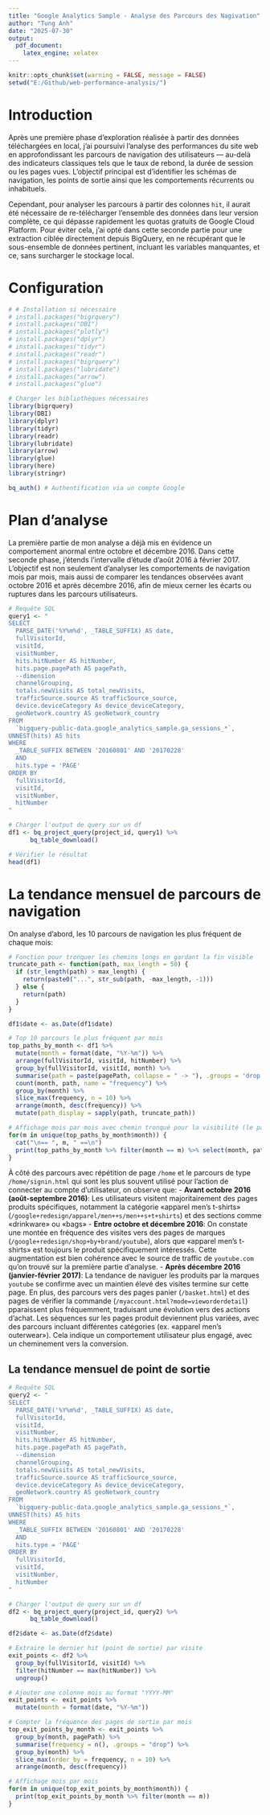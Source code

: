 ```yaml
---
title: "Google Analytics Sample - Analyse des Parcours des Nagivation"
author: "Tung Anh"
date: "2025-07-30"
output:
  pdf_document:
    latex_engine: xelatex
---
```


```r
knitr::opts_chunk$set(warning = FALSE, message = FALSE)
setwd("E:/Github/web-performance-analysis/")
```

# Introduction

Après une première phase d’exploration réalisée à partir des données téléchargées en local, j’ai poursuivi l’analyse des performances du site web en approfondissant les parcours de navigation des utilisateurs — au-delà des indicateurs classiques tels que le taux de rebond, la durée de session ou les pages vues. L’objectif principal est d’identifier les schémas de navigation, les points de sortie ainsi que les comportements récurrents ou inhabituels.

Cependant, pour analyser les parcours à partir des colonnes `hit`, il aurait été nécessaire de re-télécharger l’ensemble des données dans leur version complète, ce qui dépasse rapidement les quotas gratuits de Google Cloud Platform. Pour éviter cela, j’ai opté dans cette seconde partie pour une extraction ciblée directement depuis BigQuery, en ne récupérant que le sous-ensemble de données pertinent, incluant les variables manquantes, et ce, sans surcharger le stockage local.
 

# Configuration

```r
# # Installation si nécessaire
# install.packages("bigrquery")
# install.packages("DBI")
# install.packages("plotly")
# install.packages("dplyr")
# install.packages("tidyr")
# install.packages("readr")
# install.packages("bigrquery")
# install.packages("lubridate")
# install.packages("arrow")
# install.packages("glue")
```

```r
# Charger les bibliothèques nécessaires
library(bigrquery)
library(DBI)
library(dplyr)
library(tidyr)
library(readr)
library(lubridate)
library(arrow)
library(glue)
library(here)
library(stringr)
```

```r
bq_auth() # Authentification via un compte Google
```

# Plan d’analyse

La première partie de mon analyse a déjà mis en évidence un comportement anormal entre octobre et décembre 2016. Dans cette seconde phase, j’étends l’intervalle d’étude d’août 2016 à février 2017. L’objectif est non seulement d’analyser les comportements de navigation mois par mois, mais aussi de comparer les tendances observées avant octobre 2016 et après décembre 2016, afin de mieux cerner les écarts ou ruptures dans les parcours utilisateurs.


```r
# Requête SQL
query1 <- "
SELECT
  PARSE_DATE('%Y%m%d', _TABLE_SUFFIX) AS date,
  fullVisitorId,
  visitId,
  visitNumber,
  hits.hitNumber AS hitNumber,
  hits.page.pagePath AS pagePath,
  --dimension
  channelGrouping,
  totals.newVisits AS total_newVisits,
  trafficSource.source AS trafficSource_source,
  device.deviceCategory As device_deviceCategory,
  geoNetwork.country AS geoNetwork_country
FROM
  `bigquery-public-data.google_analytics_sample.ga_sessions_*`,
UNNEST(hits) AS hits
WHERE
  _TABLE_SUFFIX BETWEEN '20160801' AND '20170228'
  AND
  hits.type = 'PAGE'
ORDER BY
  fullVisitorId,
  visitId,
  visitNumber,
  hitNumber
"

# Charger l'output de query sur un df
df1 <- bq_project_query(project_id, query1) %>%
      bq_table_download()

# Vérifier le résultat
head(df1)
```

# La tendance mensuel de parcours de navigation

On analyse d'abord, les 10 parcours de navigation les plus fréquent de chaque mois:

```r
# Fonction pour tronquer les chemins longs en gardant la fin visible
truncate_path <- function(path, max_length = 50) {
  if (str_length(path) > max_length) {
    return(paste0("...", str_sub(path, -max_length, -1)))
  } else {
    return(path)
  }
}

df1$date <- as.Date(df1$date)

# Top 10 parcours le plus fréquent par mois
top_paths_by_month <- df1 %>%
  mutate(month = format(date, "%Y-%m")) %>%
  arrange(fullVisitorId, visitId, hitNumber) %>%
  group_by(fullVisitorId, visitId, month) %>%
  summarise(path = paste(pagePath, collapse = " -> "), .groups = 'drop') %>%
  count(month, path, name = "frequency") %>%
  group_by(month) %>%
  slice_max(frequency, n = 10) %>%
  arrange(month, desc(frequency)) %>%
  mutate(path_display = sapply(path, truncate_path))

# Affichage mois par mois avec chemin tronqué pour la visibilité (le parcours complète est toujours sur la colonne path)
for(m in unique(top_paths_by_month$month)) {
  cat("\n== ", m, " ==\n")
  print(top_paths_by_month %>% filter(month == m) %>% select(month, path_display, frequency))
}

```
À côté des parcours avec répétition de page `/home` et le parcours de type `/home/signin.html` qui sont les plus souvent utilisé pour l'action de connecter au compte d'utilisateur, on observe que:
- **Avant octobre 2016 (août-septembre 2016)**: Les utilisateurs visitent majoritairement des pages produits spécifiques, notamment la catégorie «apparel men’s t-shirts» (`/google+redesign/apparel/men++s/men++s+t+shirts`) et des sections comme «drinkware» ou «bags»
- **Entre octobre et décembre 2016**: On constate une montée en fréquence des visites vers des pages de marques (`/google+redesign/shop+by+brand/youtube`), alors que «apparel men’s t-shirts» est toujours le produit spécifiquement intéressés. Cette augmentation est bien cohérence avec le source de traffic de `youtube.com` qu'on trouvé sur la première partie d'analyse.
- **Après décembre 2016 (janvier-février 2017)**: La tendance de naviguer les produits par la marques `youtube` se confirme avec un maintien élevé des visites termine sur cette page. En plus, des parcours vers des pages panier (`/basket.html`) et des pages de vérifier la commande (`/myaccount.html?mode=vieworderdetail`) pparaissent plus fréquemment, traduisant une évolution vers des actions d’achat. Les séquences sur les pages produit deviennent plus variées, avec des parcours incluant différentes catégories (ex. «apparel men’s outerwear»). Cela indique un comportement utilisateur plus engagé, avec un cheminement vers la conversion.

## La tendance mensuel de point de sortie

```r
# Requête SQL
query2 <- "
SELECT
  PARSE_DATE('%Y%m%d', _TABLE_SUFFIX) AS date,
  fullVisitorId,
  visitId,
  visitNumber,
  hits.hitNumber AS hitNumber,
  hits.page.pagePath AS pagePath,
  --dimension
  channelGrouping,
  totals.newVisits AS total_newVisits,
  trafficSource.source AS trafficSource_source,
  device.deviceCategory As device_deviceCategory,
  geoNetwork.country AS geoNetwork_country
FROM
  `bigquery-public-data.google_analytics_sample.ga_sessions_*`,
UNNEST(hits) AS hits
WHERE
  _TABLE_SUFFIX BETWEEN '20160801' AND '20170228'
  AND
  hits.type = 'PAGE'
ORDER BY
  fullVisitorId,
  visitId,
  visitNumber,
  hitNumber
"

# Charger l'output de query sur un df
df2 <- bq_project_query(project_id, query2) %>%
      bq_table_download()
```
```r
df2$date <- as.Date(df2$date)

# Extraire le dernier hit (point de sortie) par visite
exit_points <- df2 %>%
  group_by(fullVisitorId, visitId) %>%
  filter(hitNumber == max(hitNumber)) %>%
  ungroup()

# Ajouter une colonne mois au format "YYYY-MM"
exit_points <- exit_points %>%
  mutate(month = format(date, "%Y-%m"))

# Compter la fréquence des pages de sortie par mois
top_exit_points_by_month <- exit_points %>%
  group_by(month, pagePath) %>%
  summarise(frequency = n(), .groups = "drop") %>%
  group_by(month) %>%
  slice_max(order_by = frequency, n = 10) %>%
  arrange(month, desc(frequency))

# Affichage mois par mois
for(m in unique(top_exit_points_by_month$month)) {
  print(top_exit_points_by_month %>% filter(month == m))
}
```






















